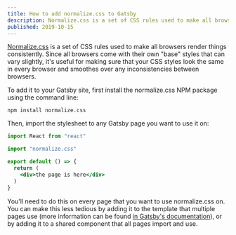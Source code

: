```yaml
---
title: How to add normalize.css to Gatsby
description: Normalize.css is a set of CSS rules used to make all browsers render your styles consistently. You can import it easily into your Gatsby site when using JSX and React.
published: 2019-10-15
---
```


[Normalize.css](https://necolas.github.io/normalize.css/) is a set of CSS rules used to make all browsers render things consistently. Since all browsers come with their own "base" styles that can vary slightly, it's useful for making sure that your CSS styles look the same in every browser and smoothes over any inconsistencies between browsers. 

To add it to your Gatsby site, first install the normalize.css NPM package using the command line: 

```shell
npm install normalize.css
```

Then, import the stylesheet to any Gatsby page you want to use it on:

```jsx
import React from "react"

import "normalize.css"

export default () => {
  return (
    <div>the page is here</div>
  )
}
```

You'll need to do this on every page that you want to use normalize.css on. You can make this less tedious by adding it to the template that multiple pages use (more information can be found [in Gatsby's documentation](https://www.gatsbyjs.org/blog/2019-05-02-how-to-build-a-blog-with-wordpress-and-gatsby-part-3/#creating-a-page-template)), or by adding it to a shared component that all pages import and use.